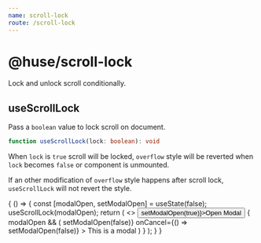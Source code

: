 ```yaml
---
name: scroll-lock
route: /scroll-lock
---
```



# @huse/scroll-lock

Lock and unlock scroll conditionally.

## useScrollLock

Pass a `boolean` value to lock scroll on document.

```typescript
function useScrollLock(lock: boolean): void
```

When `lock` is `true` scroll will be locked, `overflow` style will be reverted when `lock` becomes `false` or component is unmounted.

If an other modification of `overflow` style happens after scroll lock, `useScrollLock` will not revert the style.

<Playground>
    {
        () => {
            const [modalOpen, setModalOpen] = useState(false);
            useScrollLock(modalOpen);
            return (
                <>
                    <Button onClick={() => setModalOpen(true)}>Open Modal</Button>
                    {
                        modalOpen && (
                            <Modal
                                visible
                                title="Notification"
                                onOk={() => setModalOpen(false)}
                                onCancel={() => setModalOpen(false)}
                            >
                                This is a modal
                            </Modal>
                        )
                    }
                </>
            );
        }
    }
</Playground>
